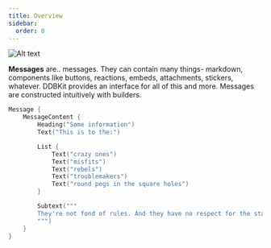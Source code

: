 ```yaml
---
title: Overview
sidebar:
  order: 0
---
```

![Alt text](../../../assets/messages.png)

**Messages** are.. messages. They can contain many things- markdown, components like buttons, reactions, embeds,
attachments, stickers, whatever.
DDBKit provides an interface for all of this and more. Messages are constructed intuitively with builders.

```swift
Message {
	MessageContent {
		Heading("Some information")
		Text("This is to the:")

		List {
			Text("crazy ones")
			Text("misfits")
			Text("rebels")
			Text("troublemakers")
			Text("round pegs in the square holes")
		}

		Subtext("""
		They're not fond of rules. And they have no respect for the status quo.
		""")
	}
}
```

